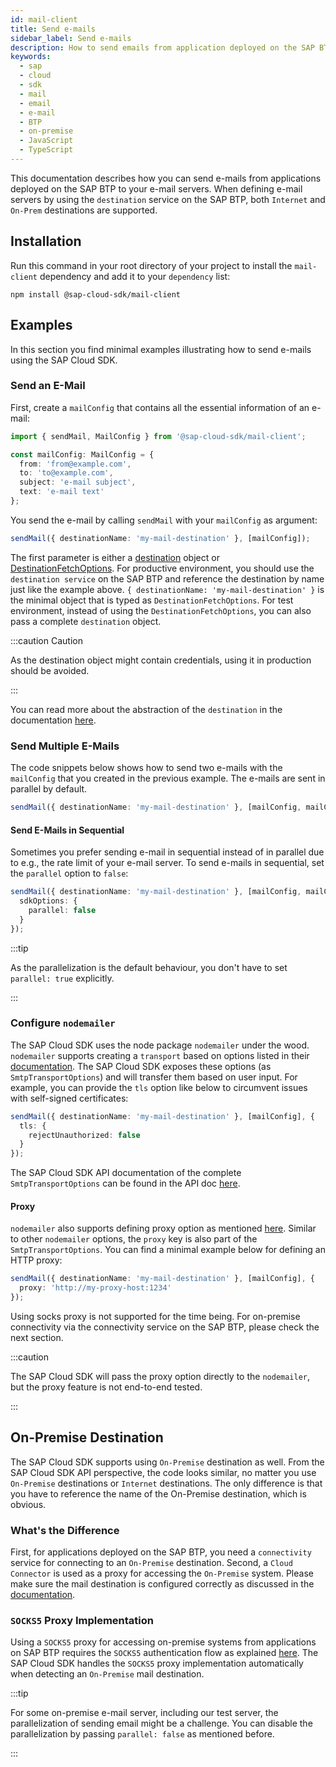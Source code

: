 ```yaml
---
id: mail-client
title: Send e-mails
sidebar_label: Send e-mails
description: How to send emails from application deployed on the SAP BTP
keywords:
  - sap
  - cloud
  - sdk
  - mail
  - email
  - e-mail
  - BTP
  - on-premise
  - JavaScript
  - TypeScript
---
```


This documentation describes how you can send e-mails from applications deployed on the SAP BTP to your e-mail servers.
When defining e-mail servers by using the `destination` service on the SAP BTP, both `Internet` and `On-Prem` destinations are supported.

## Installation

Run this command in your root directory of your project to install the `mail-client` dependency and add it to your `dependency` list:

```
npm install @sap-cloud-sdk/mail-client
```

## Examples

In this section you find minimal examples illustrating how to send e-mails using the SAP Cloud SDK.

### Send an E-Mail

First, create a `mailConfig` that contains all the essential information of an e-mail:

<!-- vale off -->

```ts
import { sendMail, MailConfig } from '@sap-cloud-sdk/mail-client';

const mailConfig: MailConfig = {
  from: 'from@example.com',
  to: 'to@example.com',
  subject: 'e-mail subject',
  text: 'e-mail text'
};
```

<!-- vale on -->

You send the e-mail by calling `sendMail` with your `mailConfig` as argument:

```ts
sendMail({ destinationName: 'my-mail-destination' }, [mailConfig]);
```

The first parameter is either a [destination](https://sap.github.io/cloud-sdk/api/2.9.0/interfaces/sap_cloud_sdk_connectivity.Destination) object or [DestinationFetchOptions](https://sap.github.io/cloud-sdk/api/2.9.0/interfaces/sap_cloud_sdk_connectivity.DestinationFetchOptions).
For productive environment, you should use the `destination service` on the SAP BTP and reference the destination by name just like the example above.
`{ destinationName: 'my-mail-destination' }` is the minimal object that is typed as `DestinationFetchOptions`.
For test environment, instead of using the `DestinationFetchOptions`, you can also pass a complete `destination` object.

:::caution Caution

As the destination object might contain credentials, using it in production should be avoided.

:::

You can read more about the abstraction of the `destination` in the documentation [here](connectivity/destinations).

### Send Multiple E-Mails

The code snippets below shows how to send two e-mails with the `mailConfig` that you created in the previous example.
The e-mails are sent in parallel by default.

```ts
sendMail({ destinationName: 'my-mail-destination' }, [mailConfig, mailConfig]);
```

#### Send E-Mails in Sequential

Sometimes you prefer sending e-mail in sequential instead of in parallel due to e.g., the rate limit of your e-mail server.
To send e-mails in sequential, set the `parallel` option to `false`:

```ts
sendMail({ destinationName: 'my-mail-destination' }, [mailConfig, mailConfig], {
  sdkOptions: {
    parallel: false
  }
});
```

:::tip

As the parallelization is the default behaviour, you don't have to set `parallel: true` explicitly.

:::

### Configure `nodemailer`

The SAP Cloud SDK uses the node package `nodemailer` under the wood.
`nodemailer` supports creating a `transport` based on options listed in their [documentation](https://nodemailer.com/smtp/).
The SAP Cloud SDK exposes these options (as `SmtpTransportOptions`) and will transfer them based on user input.
For example, you can provide the `tls` option like below to circumvent issues with self-signed certificates:

```ts
sendMail({ destinationName: 'my-mail-destination' }, [mailConfig], {
  tls: {
    rejectUnauthorized: false
  }
});
```

The SAP Cloud SDK API documentation of the complete `SmtpTransportOptions` can be found in the API doc [here](https://sap.github.io/cloud-sdk/api/2.9.0/interfaces/mailclient_src.SmtpTransportOptions).

#### Proxy

`nodemailer` also supports defining proxy option as mentioned [here](https://nodemailer.com/smtp/proxies/).
Similar to other `nodemailer` options, the `proxy` key is also part of the `SmtpTransportOptions`.
You can find a minimal example below for defining an HTTP proxy:

```ts
sendMail({ destinationName: 'my-mail-destination' }, [mailConfig], {
  proxy: 'http://my-proxy-host:1234'
});
```

Using socks proxy is not supported for the time being.
For on-premise connectivity via the connectivity service on the SAP BTP, please check the next section.

:::caution

The SAP Cloud SDK will pass the proxy option directly to the `nodemailer`, but the proxy feature is not end-to-end tested.

:::

## On-Premise Destination

The SAP Cloud SDK supports using `On-Premise` destination as well.
From the SAP Cloud SDK API perspective, the code looks similar, no matter you use `On-Premise` destinations or `Internet` destinations.
The only difference is that you have to reference the name of the On-Premise destination, which is obvious.

### What's the Difference

First, for applications deployed on the SAP BTP, you need a `connectivity` service for connecting to an `On-Premise` destination.
Second, a `Cloud Connector` is used as a proxy for accessing the `On-Premise` system.
Please make sure the mail destination is configured correctly as discussed in the [documentation](https://help.sap.com/docs/BTP/65de2977205c403bbc107264b8eccf4b/8d1f989deca1455dabc3d81b433fbdaf.html).

### `SOCKS5` Proxy Implementation

Using a `SOCKS5` proxy for accessing on-premise systems from applications on SAP BTP requires the `SOCKS5` authentication flow as explained [here](https://help.sap.com/docs/CP_CONNECTIVITY/cca91383641e40ffbe03bdc78f00f681/cd1583775afa43f0bb9ec69d9dbcc880.html?locale=en-US).
The SAP Cloud SDK handles the `SOCKS5` proxy implementation automatically when detecting an `On-Premise` mail destination.

:::tip

For some on-premise e-mail server, including our test server, the parallelization of sending email might be a challenge.
You can disable the parallelization by passing `parallel: false` as mentioned before.

:::
